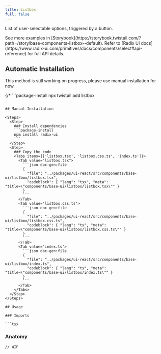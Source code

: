 ```yaml
---
title: Listbox
full: false
---
```


List of user-selectable options, triggered by a button.

<Callout type='info'>
  See more examples in [Storybook](https://storybook.twistail.com/?path=/story/base-components-listbox--default).
  Refer to [Radix UI docs](https://www.radix-ui.com/primitives/docs/components/select#api-reference) for full API details.
</Callout>

## Automatic Installation

<Callout type='warn'>
  This method is still working on progress, please use manual installation for now.
</Callout>

{/* ```package-install
npx twistail add listbox
``` */}

## Manual Installation

<Steps>
  <Step>
    ### Install dependencies
    ```package-install
    npm install radix-ui
    ```
  </Step>
  <Step>
    ### Copy the code
    <Tabs items={['listbox.tsx', 'listbox.css.ts', 'index.ts']}>
      <Tab value="listbox.tsx">
        ```json doc-gen:file
        {
          "file": "../packages/ui-react/src/components/base-ui/listbox/listbox.tsx",
          "codeblock": { "lang": "tsx", "meta": "title=\"components/base-ui/listbox/listbox.tsx\"" }
        }
        ```
      </Tab>
      <Tab value="listbox.css.ts">
        ```json doc-gen:file
        {
          "file": "../packages/ui-react/src/components/base-ui/listbox/listbox.css.ts",
          "codeblock": { "lang": "ts", "meta": "title=\"components/base-ui/listbox/listbox.css.ts\"" }
        }
        ```
      </Tab>
      <Tab value="index.ts">
        ```json doc-gen:file
        {
          "file": "../packages/ui-react/src/components/base-ui/listbox/index.ts",
          "codeblock": { "lang": "ts", "meta": "title=\"components/base-ui/listbox/index.ts\"" }
        }
        ```
      </Tab>
    </Tabs>
  </Step>
</Steps>

## Usage

### Imports

```tsx
```

### Anatomy

```tsx
// WIP
```
